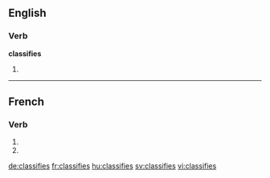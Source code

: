 {{also|classifiés}}
==English==

===Verb===
'''classifies'''

# {{third-person singular of|[[classify]]}}

----

==French==

===Verb===
{{fr-verb-form}}

# {{conjugation of|classifier||2|s|pres|ind|lang=fr}}
# {{conjugation of|classifier||2|s|pres|sub|lang=fr}}

[[de:classifies]]
[[fr:classifies]]
[[hu:classifies]]
[[sv:classifies]]
[[vi:classifies]]